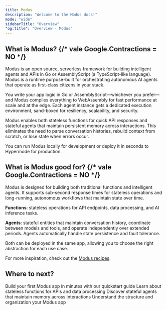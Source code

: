 ```yaml
---
title: Modus
description: "Welcome to the Modus docs!"
mode: "wide"
sidebarTitle: "Overview"
"og:title": "Overview - Modus"
---
```


## What is Modus? {/* vale Google.Contractions = NO */}

Modus is an open source, serverless framework for building intelligent agents
and APIs in Go or AssemblyScript (a TypeScript-like language). Modus is a
runtime purpose-built for orchestrating autonomous AI agents that operate as
first-class citizens in your stack.

You write your app logic in Go or AssemblyScript—whichever you prefer—and Modus
compiles everything to WebAssembly for fast performance at scale and at the
edge. Each agent instance gets a dedicated execution environment, sand-boxed for
resiliency, scalability, and security.

Modus enables both stateless functions for quick API responses and stateful
agents that maintain persistent memory across interactions. This eliminates the
need to parse conversation histories, rebuild context from scratch, or lose
state when errors occur.

You can run Modus locally for development or deploy it in seconds to Hypermode
for production.

## What is Modus good for? {/* vale Google.Contractions = NO */}

Modus is designed for building both traditional functions and intelligent
agents. It supports sub-second response times for stateless operations and
long-running, autonomous workflows that maintain state over time.

**Functions**: stateless operations for API endpoints, data processing, and AI
inference tasks.

**Agents**: stateful entities that maintain conversation history, coordinate
between models and tools, and operate independently over extended periods.
Agents automatically handle state persistence and fault tolerance.

Both can be deployed in the same app, allowing you to choose the right
abstraction for each use case.

For more inspiration, check out the
[Modus recipes](https://github.com/hypermodeinc/modus-recipes).

## Where to next?

<CardGroup cols={2}>
  <Card title="Quickstart" icon="rocket" href="/modus/quickstart">
    Build your first Modus app in minutes with our quickstart guide
  </Card>
  <Card
    title="What is a Function"
    icon="function"
    href="/modus/basic-functions"
  >
    Learn about stateless functions for APIs and data processing
  </Card>
  <Card title="What is an Agent" icon="robot" href="/modus/agents">
    Discover stateful agents that maintain memory across interactions
  </Card>
  <Card
    title="Your Modus Project"
    icon="folder"
    href="/modus/project-structure"
  >
    Understand the structure and organization your Modus app
  </Card>
</CardGroup>
